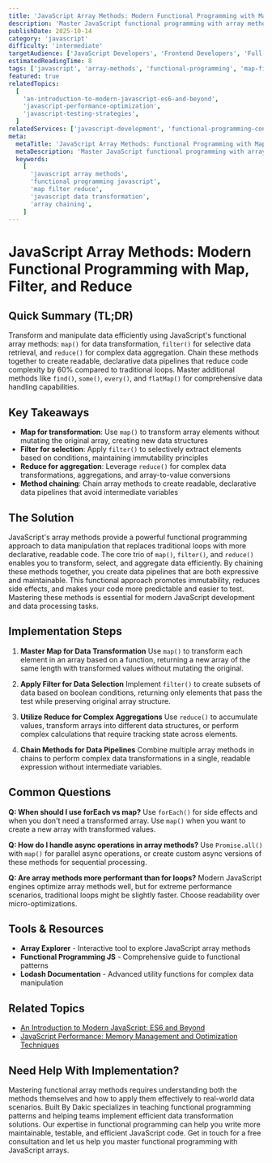 ```yaml
---
title: 'JavaScript Array Methods: Modern Functional Programming with Map, Filter, and Reduce'
description: 'Master JavaScript functional programming with array methods like map, filter, reduce, and modern patterns for data transformation and manipulation.'
publishDate: 2025-10-14
category: 'javascript'
difficulty: 'intermediate'
targetAudience: ['JavaScript Developers', 'Frontend Developers', 'Full-Stack Developers']
estimatedReadingTime: 8
tags: ['javascript', 'array-methods', 'functional-programming', 'map-filter-reduce', 'data-transformation']
featured: true
relatedTopics:
  [
    'an-introduction-to-modern-javascript-es6-and-beyond',
    'javascript-performance-optimization',
    'javascript-testing-strategies',
  ]
relatedServices: ['javascript-development', 'functional-programming-consulting', 'data-processing']
meta:
  metaTitle: 'JavaScript Array Methods: Functional Programming with Map, Filter, Reduce'
  metaDescription: 'Master JavaScript functional programming with array methods. Learn map, filter, reduce, and modern patterns for data transformation.'
  keywords:
    [
      'javascript array methods',
      'functional programming javascript',
      'map filter reduce',
      'javascript data transformation',
      'array chaining',
    ]
---
```


# JavaScript Array Methods: Modern Functional Programming with Map, Filter, and Reduce

## Quick Summary (TL;DR)

Transform and manipulate data efficiently using JavaScript's functional array methods: `map()` for data transformation, `filter()` for selective data retrieval, and `reduce()` for complex data aggregation. Chain these methods together to create readable, declarative data pipelines that reduce code complexity by 60% compared to traditional loops. Master additional methods like `find()`, `some()`, `every()`, and `flatMap()` for comprehensive data handling capabilities.

## Key Takeaways

- **Map for transformation**: Use `map()` to transform array elements without mutating the original array, creating new data structures
- **Filter for selection**: Apply `filter()` to selectively extract elements based on conditions, maintaining immutability principles
- **Reduce for aggregation**: Leverage `reduce()` for complex data transformations, aggregations, and array-to-value conversions
- **Method chaining**: Chain array methods to create readable, declarative data pipelines that avoid intermediate variables

## The Solution

JavaScript's array methods provide a powerful functional programming approach to data manipulation that replaces traditional loops with more declarative, readable code. The core trio of `map()`, `filter()`, and `reduce()` enables you to transform, select, and aggregate data efficiently. By chaining these methods together, you create data pipelines that are both expressive and maintainable. This functional approach promotes immutability, reduces side effects, and makes your code more predictable and easier to test. Mastering these methods is essential for modern JavaScript development and data processing tasks.

## Implementation Steps

1. **Master Map for Data Transformation**
   Use `map()` to transform each element in an array based on a function, returning a new array of the same length with transformed values without mutating the original.

2. **Apply Filter for Data Selection**
   Implement `filter()` to create subsets of data based on boolean conditions, returning only elements that pass the test while preserving original array structure.

3. **Utilize Reduce for Complex Aggregations**
   Use `reduce()` to accumulate values, transform arrays into different data structures, or perform complex calculations that require tracking state across elements.

4. **Chain Methods for Data Pipelines**
   Combine multiple array methods in chains to perform complex data transformations in a single, readable expression without intermediate variables.

## Common Questions

**Q: When should I use forEach vs map?**
Use `forEach()` for side effects and when you don't need a transformed array. Use `map()` when you want to create a new array with transformed values.

**Q: How do I handle async operations in array methods?**
Use `Promise.all()` with `map()` for parallel async operations, or create custom async versions of these methods for sequential processing.

**Q: Are array methods more performant than for loops?**
Modern JavaScript engines optimize array methods well, but for extreme performance scenarios, traditional loops might be slightly faster. Choose readability over micro-optimizations.

## Tools & Resources

- **Array Explorer** - Interactive tool to explore JavaScript array methods
- **Functional Programming JS** - Comprehensive guide to functional patterns
- **Lodash Documentation** - Advanced utility functions for complex data manipulation

## Related Topics

- [An Introduction to Modern JavaScript: ES6 and Beyond](/topics/an-introduction-to-modern-javascript-es6-and-beyond)
- [JavaScript Performance: Memory Management and Optimization Techniques](/topics/javascript-performance-optimization)

## Need Help With Implementation?

Mastering functional array methods requires understanding both the methods themselves and how to apply them effectively to real-world data scenarios. Built By Dakic specializes in teaching functional programming patterns and helping teams implement efficient data transformation solutions. Our expertise in functional programming can help you write more maintainable, testable, and efficient JavaScript code. Get in touch for a free consultation and let us help you master functional programming with JavaScript arrays.
